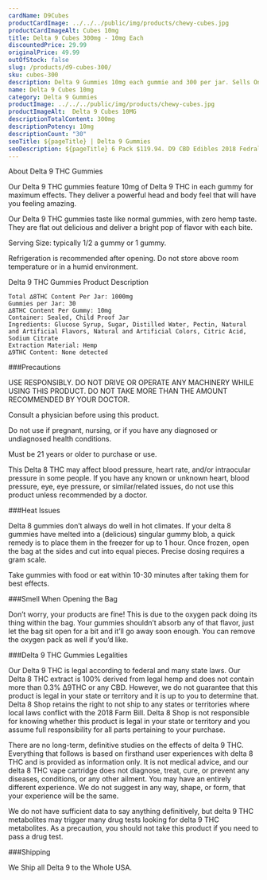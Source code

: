 ```yaml
---
cardName: D9Cubes
productCardImage: ../../../public/img/products/chewy-cubes.jpg
productCardImageAlt: Cubes 10mg
title: Delta 9 Cubes 300mg - 10mg Each
discountedPrice: 29.99
originalPrice: 49.99
outOfStock: false
slug: /products/d9-cubes-300/
sku: cubes-300
description: Delta 9 Gummies 10mg each gummie and 300 per jar. Sells Only the Most Quality Delta 9 THC Gummies Fully Formulated from Hemp. These products are 2018 Federal Farm Bill Legal. Flavors based on inventory.
name: Delta 9 Cubes 10mg
category: Delta 9 Gummies
productImage: ../../../public/img/products/chewy-cubes.jpg
productImageAlt:  Delta 9 Cubes 10MG
descriptionTotalContent: 300mg
descriptionPotency: 10mg
descriptionCount: "30"
seoTitle: ${pageTitle} | Delta 9 Gummies
seoDescription: ${pageTitle} 6 Pack $119.94. D9 CBD Edibles 2018 Fedral Farm Bill legal. Consume Delta 9 thc Cubes gummies Responsibly. 
---
```


About Delta 9 THC Gummies

Our Delta 9 THC gummies feature 10mg of Delta 9 THC in each gummy for maximum effects. They deliver a powerful head and body feel that will have you feeling amazing.

Our Delta 9 THC gummies taste like normal gummies, with zero hemp taste. They are flat out delicious and deliver a bright pop of flavor with each bite.

Serving Size: typically 1/2 a gummy or 1 gummy.

Refrigeration is recommended after opening. Do not store above room temperature or in a humid environment.

Delta 9 THC Gummies Product Description

    Total ∆8THC Content Per Jar: 1000mg
    Gummies per Jar: 30
    ∆8THC Content Per Gummy: 10mg
    Container: Sealed, Child Proof Jar
    Ingredients: Glucose Syrup, Sugar, Distilled Water, Pectin, Natural and Artificial Flavors, Natural and Artificial Colors, Citric Acid, Sodium Citrate
    Extraction Material: Hemp
    ∆9THC Content: None detected


###Precautions

USE RESPONSIBLY. DO NOT DRIVE OR OPERATE ANY MACHINERY WHILE USING THIS PRODUCT. DO NOT TAKE MORE THAN THE AMOUNT RECOMMENDED BY YOUR DOCTOR.

Consult a physician before using this product. 

Do not use if pregnant, nursing, or if you have any diagnosed or undiagnosed health conditions.

Must be 21 years or older to purchase or use.

This Delta 8 THC may affect blood pressure, heart rate, and/or intraocular pressure in some people. If you have any known or unknown heart, blood pressure, eye, eye pressure, or similar/related issues, do not use this product unless recommended by a doctor.

###Heat Issues

Delta 8 gummies don’t always do well in hot climates. If your delta 8 gummies have melted into a (delicious) singular gummy blob, a quick remedy is to place them in the freezer for up to 1 hour. Once frozen, open the bag at the sides and cut into equal pieces. Precise dosing requires a gram scale.

Take gummies with food or eat within 10-30 minutes after taking them for best effects.

###Smell When Opening the Bag

Don’t worry, your products are fine! This is due to the oxygen pack doing its thing within the bag. Your gummies shouldn’t absorb any of that flavor, just let the bag sit open for a bit and it’ll go away soon enough. You can remove the oxygen pack as well if you’d like.

###Delta 9 THC Gummies Legalities

Our Delta 9 THC is legal according to federal and many state laws. Our Delta 8 THC extract is 100% derived from legal hemp and does not contain more than 0.3% ∆9THC or any CBD. However, we do not guarantee that this product is legal in your state or territory and it is up to you to determine that. Delta 8 Shop retains the right to not ship to any states or territories where local laws conflict with the 2018 Farm Bill. Delta 8 Shop is not responsible for knowing whether this product is legal in your state or territory and you assume full responsibility for all parts pertaining to your purchase.

There are no long-term, definitive studies on the effects of delta 9 THC. Everything that follows is based on firsthand user experiences with delta 8 THC and is provided as information only. It is not medical advice, and our delta 8 THC vape cartridge does not diagnose, treat, cure, or prevent any diseases, conditions, or any other ailment. You may have an entirely different experience. We do not suggest in any way, shape, or form, that your experience will be the same.

We do not have sufficient data to say anything definitively, but delta 9 THC metabolites may trigger many drug tests looking for delta 9 THC metabolites. As a precaution, you should not take this product if you need to pass a drug test.

###Shipping

We Ship all Delta 9 to the Whole USA. 
